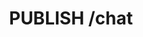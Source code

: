 ---
title: 'PUBLISH /chat'
description: 'Send a chat message to other users'
asyncapi: 'publish /chat'
---